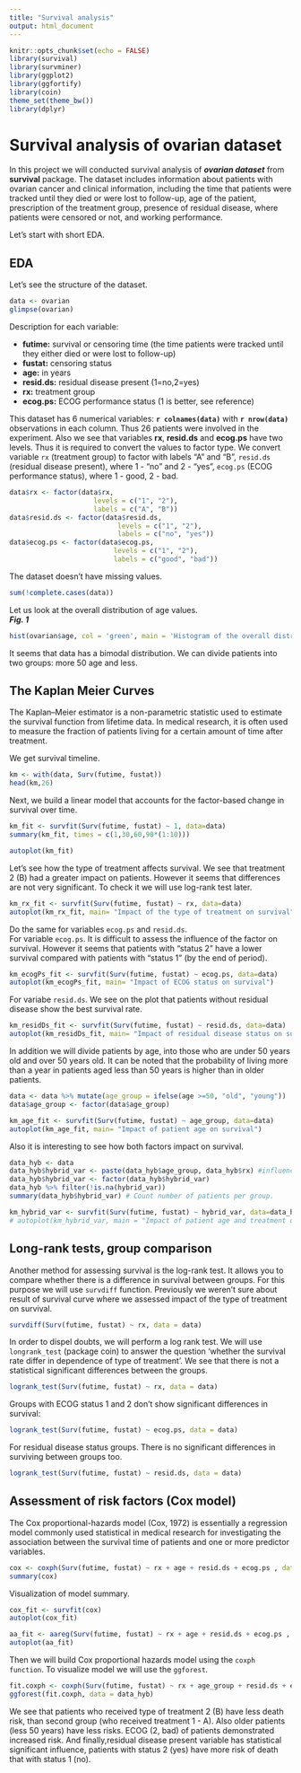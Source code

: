 ```yaml
---
title: "Survival analysis"
output: html_document
---
```


```r
knitr::opts_chunk$set(echo = FALSE)
library(survival)
library(survminer)
library(ggplot2)
library(ggfortify)
library(coin)
theme_set(theme_bw())
library(dplyr)

```

# Survival analysis of ovarian dataset 

In this project we will conducted survival analysis of **_ovarian dataset_** from **survival** package. The dataset includes information about patients with ovarian cancer and clinical information, including the time that patients were tracked until they died or were lost to follow-up, age of the patient, prescription of the treatment group, presence of residual disease, where patients were censored or not,  and working performance.
  
Let's start with short EDA.  
  

## EDA

Let's see the structure of the dataset. 

```r
data <- ovarian
glimpse(ovarian)
```

Description for each variable:  
  
*  **futime:**	survival or censoring time (the time patients were tracked until they either died or were lost to follow-up)  
*  **fustat:**	censoring status  
*  **age:**	in years  
*  **resid.ds:**	residual disease present (1=no,2=yes)  
*  **rx:**	treatment group  
*  **ecog.ps:**	ECOG performance status (1 is better, see reference)  
  

This dataset has 6 numerical variables: **`r colnames(data)`**  with **`r nrow(data)`** observations in each column. Thus 26 patients were involved in the experiment. Also we see that variables **rx**, **resid.ds** and **ecog.ps** have two levels. Thus it is required to convert the values to factor type. We convert variable `rx` (treatment group) to factor with labels "A" and "B", `resid.ds` (residual disease present), where 1 - "no" and 2 - "yes", `ecog.ps` (ECOG performance status), where 1 - good, 2 - bad.


```r
data$rx <- factor(data$rx, 
                     levels = c("1", "2"), 
                     labels = c("A", "B"))
data$resid.ds <- factor(data$resid.ds, 
                           levels = c("1", "2"), 
                           labels = c("no", "yes"))
data$ecog.ps <- factor(data$ecog.ps, 
                          levels = c("1", "2"), 
                          labels = c("good", "bad"))
```

The dataset doesn't have missing values.

```r
sum(!complete.cases(data))
```

Let us look at the overall distribution of age values.  
**_Fig. 1_**


```r
hist(ovarian$age, col = 'green', main = 'Histogram of the overall distribution of age value', xlab = "age")
```

It seems that data has a bimodal distribution. We can divide patients into two groups: more 50 age and less.

## The Kaplan Meier Curves
  
The Kaplan–Meier estimator is a non-parametric statistic used to estimate the survival function from lifetime data. In medical research, it is often used to measure the fraction of patients living for a certain amount of time after treatment.  

We get survival timeline.  

```r
km <- with(data, Surv(futime, fustat))
head(km,26)
```

Next, we build a linear model that accounts for the factor-based change in survival over time.

```r
km_fit <- survfit(Surv(futime, fustat) ~ 1, data=data)
summary(km_fit, times = c(1,30,60,90*(1:10)))
```

```r
autoplot(km_fit)

```
  
Let's see how the type of treatment affects survival. We see that treatment 2 (B) had a greater impact on patients. However it seems that differences are not very significant. To check it we will use log-rank test later.

```r
km_rx_fit <- survfit(Surv(futime, fustat) ~ rx, data=data)
autoplot(km_rx_fit, main= "Impact of the type of treatment on survival")
```
Do the same for variables `ecog.ps` and `resid.ds`.  
For variable `ecog.ps`. It is difficult to assess the influence of the factor on survival. However it seems that patients with "status 2" have a lower survival compared with patients with "status 1" (by the end of period).

```r
km_ecogPs_fit <- survfit(Surv(futime, fustat) ~ ecog.ps, data=data)
autoplot(km_ecogPs_fit, main= "Impact of ECOG status on survival")
```
  
For variabe `resid.ds`. We see on the plot that patients without residual disease show the best survival rate.
  
```r
km_residDs_fit <- survfit(Surv(futime, fustat) ~ resid.ds, data=data)
autoplot(km_residDs_fit, main= "Impact of residual disease status on survival")
```

In addition we will divide patients by age, into those who are under 50 years old and over 50 years old. It can be noted that the probability of living more than a year in patients aged less than 50 years is higher than in older patients.
 
```r
data <- data %>% mutate(age_group = ifelse(age >=50, "old", "young"))
data$age_group <- factor(data$age_group)

km_age_fit <- survfit(Surv(futime, fustat) ~ age_group, data=data)
autoplot(km_age_fit, main= "Impact of patient age on survival")
```

Also it is interesting to see how both factors impact on survival. 


```r
data_hyb <- data
data_hyb$hybrid_var <- paste(data_hyb$age_group, data_hyb$rx) #influence of two factors age and rx
data_hyb$hybrid_var <- factor(data_hyb$hybrid_var)
data_hyb %>% filter(!is.na(hybrid_var))
summary(data_hyb$hybrid_var) # Count number of patients per group.
```
```r
km_hybrid_var <- survfit(Surv(futime, fustat) ~ hybrid_var, data=data_hyb)
# autoplot(km_hybrid_var, main = "Impact of patient age and treatment on survival")

```

## Long-rank tests, group comparison
  
Another method for assessing survival is the log-rank test. It allows you to compare whether there is a difference in survival between groups. For this purpose we will use `survdiff` function. Previously we weren't sure about result of survival curve where we assessed impact of the type of treatment on survival.

```r
survdiff(Surv(futime, fustat) ~ rx, data = data)
```
 In order to dispel doubts, we will perform a log rank test. We will use `longrank_test` (package coin) to answer the question 'whether the survival rate differ in dependence of type of treatment'. We see that there is not a statistical significant differences between the groups.  
 
```r
logrank_test(Surv(futime, fustat) ~ rx, data = data)

```

Groups with ECOG status 1 and 2 don't show significant differences in survival:  

```r
logrank_test(Surv(futime, fustat) ~ ecog.ps, data = data)
```



For residual disease status groups. There is no significant differences in surviving between groups too.

```r
logrank_test(Surv(futime, fustat) ~ resid.ds, data = data)
```
## Assessment of risk factors (Cox model)
  
The Cox proportional-hazards model (Cox, 1972) is essentially a regression model commonly used statistical in medical research for investigating the association between the survival time of patients and one or more predictor variables.  
```r
cox <- coxph(Surv(futime, fustat) ~ rx + age + resid.ds + ecog.ps , data = data)
summary(cox)
```

Visualization of model summary.

 
```r
cox_fit <- survfit(cox)
autoplot(cox_fit)
```
 
```r
aa_fit <- aareg(Surv(futime, fustat) ~ rx + age + resid.ds + ecog.ps , data = data)
autoplot(aa_fit)
```
Then we will build Cox proportional hazards model using the `coxph function`. To visualize model we will use the `ggforest`. 

```r
fit.coxph <- coxph(Surv(futime, fustat) ~ rx + age_group + resid.ds + ecog.ps, data = data_hyb)
ggforest(fit.coxph, data = data_hyb)
```


We see that patients who received type of treatment 2 (B) have less death risk, than second group (who received treatment 1 - A). Also older patients (less 50 years) have less risks. ECOG (2, bad) of patients demonstrated increased risk. And finally,residual disease present variable has statistical significant influence, patients with status 2 (yes) have more risk of death that with status 1 (no). 


